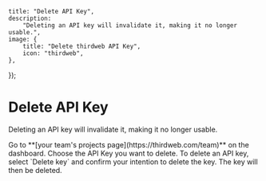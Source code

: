 
	title: "Delete API Key",
	description:
		"Deleting an API key will invalidate it, making it no longer usable.",
	image: {
		title: "Delete thirdweb API Key",
		icon: "thirdweb",
	},
});

# Delete API Key

Deleting an API key will invalidate it, making it no longer usable.

<Steps>

<Step title="Go to Dashboard">
	Go to **[your team's projects page](https://thirdweb.com/team)** on the dashboard.
</Step>

<Step title='Choose API Key'>
Choose the API Key you want to delete.

<DocImage src={chooseKeyImage} />

</Step>

<Step title='Delete Key'>
To delete an API key, select `Delete key` and confirm your intention to delete the key. The key will then be deleted.

<DocImage src={confirmDeleteImage} />
</Step>

</Steps>
